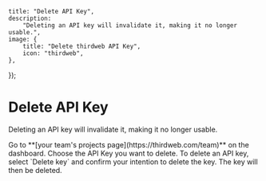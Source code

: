 
	title: "Delete API Key",
	description:
		"Deleting an API key will invalidate it, making it no longer usable.",
	image: {
		title: "Delete thirdweb API Key",
		icon: "thirdweb",
	},
});

# Delete API Key

Deleting an API key will invalidate it, making it no longer usable.

<Steps>

<Step title="Go to Dashboard">
	Go to **[your team's projects page](https://thirdweb.com/team)** on the dashboard.
</Step>

<Step title='Choose API Key'>
Choose the API Key you want to delete.

<DocImage src={chooseKeyImage} />

</Step>

<Step title='Delete Key'>
To delete an API key, select `Delete key` and confirm your intention to delete the key. The key will then be deleted.

<DocImage src={confirmDeleteImage} />
</Step>

</Steps>
